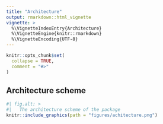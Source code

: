 ```yaml
---
title: "Architecture"
output: rmarkdown::html_vignette
vignette: >
  %\VignetteIndexEntry{Architecture}
  %\VignetteEngine{knitr::rmarkdown}
  %\VignetteEncoding{UTF-8}
---
```


```r
knitr::opts_chunk$set(
  collapse = TRUE,
  comment = "#>"
)
```

## Architecture scheme

```r
#| fig.alt: >
#|   The architecture scheme of the package
knitr::include_graphics(path = "figures/achitecture.png")
```

